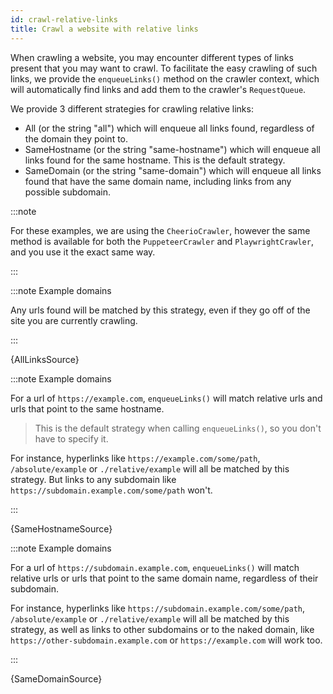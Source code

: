 ```yaml
---
id: crawl-relative-links
title: Crawl a website with relative links
---
```




When crawling a website, you may encounter different types of links present that you may want to crawl.
To facilitate the easy crawling of such links, we provide the `enqueueLinks()` method on the crawler context, which will
automatically find links and add them to the crawler's <ApiLink to="core/class/RequestQueue">`RequestQueue`</ApiLink>.

We provide 3 different strategies for crawling relative links:

- <ApiLink to="core/enum/EnqueueStrategy#All"><inlineCode>All</inlineCode> (or the string <inlineCode>"all"</inlineCode>)</ApiLink> which will
enqueue all links found, regardless of the domain they point to.
- <ApiLink to="core/enum/EnqueueStrategy#SameHostname"><inlineCode>SameHostname</inlineCode> (or the string <inlineCode>"same-hostname"</inlineCode>)</ApiLink> which
will enqueue all links found for the same hostname. This is the default strategy.
- <ApiLink to="core/enum/EnqueueStrategy#SameDomain"><inlineCode>SameDomain</inlineCode> (or the string <inlineCode>"same-domain"</inlineCode>)</ApiLink> which
will enqueue all links found that have the same domain name, including links from any possible subdomain.

:::note

For these examples, we are using the <ApiLink to="cheerio-crawler/class/CheerioCrawler">`CheerioCrawler`</ApiLink>, however
the same method is available for both the <ApiLink to="puppeteer-crawler/class/PuppeteerCrawler">`PuppeteerCrawler`</ApiLink>
and <ApiLink to="playwright-crawler/class/PlaywrightCrawler">`PlaywrightCrawler`</ApiLink>, and you use it
the exact same way.

:::

<Tabs groupId="enqueue_strategy">

<TabItem value="all" label="All Links">

:::note Example domains

Any urls found will be matched by this strategy, even if they go off of the site you are currently crawling.

:::

<RunnableCodeBlock className="language-js" type="cheerio">
	{AllLinksSource}
</RunnableCodeBlock>

</TabItem>

<TabItem value="same_hostname" label="Same Hostname">

:::note Example domains

For a url of `https://example.com`, `enqueueLinks()` will match relative urls and urls that point to the same
hostname.

> This is the default strategy when calling `enqueueLinks()`, so you don't have to specify it.

For instance, hyperlinks like `https://example.com/some/path`, `/absolute/example` or `./relative/example` will all be matched by this strategy. But links to any subdomain like `https://subdomain.example.com/some/path` won't.

:::

<RunnableCodeBlock className="language-js" type="cheerio">
    {SameHostnameSource}
</RunnableCodeBlock>

</TabItem>

<TabItem value="same-domain" label="Same Domain" default>

:::note Example domains

For a url of `https://subdomain.example.com`, `enqueueLinks()` will match relative urls or urls that point to the same domain name, regardless of their subdomain.

For instance, hyperlinks like `https://subdomain.example.com/some/path`, `/absolute/example` or `./relative/example` will all be matched by this strategy, as well as links to other subdomains or to the naked domain, like `https://other-subdomain.example.com` or `https://example.com` will work too.

:::

<RunnableCodeBlock className="language-js" type="cheerio">
    {SameDomainSource}
</RunnableCodeBlock>

</TabItem>

</Tabs>
